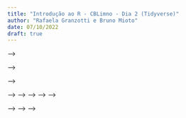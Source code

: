 ```yaml
---
title: "Introdução ao R - CBLimno - Dia 2 (Tidyverse)"
author: "Rafaela Granzotti e Bruno Mioto"
date: 07/10/2022
draft: true
---
```


<!-- ```{r setup, include=FALSE} -->
<!-- knitr::opts_chunk$set(echo = TRUE) -->
<!-- ``` -->

<!-- # O pacote -->

<!-- O Tidyverse é um pacote de pacotes. Sim, ele já traz funções de vááários outros pacotes e por isso ele também demora um pouquinho para instalar. -->

<!-- Para instalar o pacote Tidyverse, e qualquer outor pacote que esteja no CRAN, utilizamos a função `install.packages()` com o nome do pacote: -->

<!-- ```{r, eval=FALSE} -->
<!-- install.packages("tidyverse")  #USAR ASPAS! -->
<!-- ``` -->

<!-- e para carregar o pacote antes de usá-lo, utilizamos: -->
<!-- ```{r, warning=FALSE, message=FALSE} -->
<!-- library(tidyverse) -->
<!-- ``` -->

<!-- # Carregar os dados -->

<!-- Imagine que você e eu somos pesquisadores de biologia marinha do Projeto Ecológico de Longa Duração na Antártida Vamos estudar pinguins! -->

<!-- ```{r} -->
<!-- pinguins <- read.csv("dados_pinguins.csv") -->
<!-- ``` -->

<!-- Vamos ver se deu tudo certo agora chamando as 6 primeiras linhas do nosso dataset: -->

<!-- ```{r} -->
<!-- head(pinguins) -->
<!-- ``` -->

<!-- caso você queria ver em uma nova janela, pode usar `view(pinguins)`! -->

<!-- # Pipe -->

<!-- O `pipe` é um operador implementado no pacote `magrittr`, que também está dentro do `tidyverse`. -->
<!-- Com ele podemos facilitar o funcionamento das funções e tornar nosso código mais legível. -->
<!-- `pipe` significa "canos" e o sinal é: `%>%` (atalho: Ctrl+Shift+m). -->
<!-- Leia ele como se fosse um: `e então...` -->

<!-- Vamos ver como seria escrever uma receita de bolo no R sem pipe, do jeito tradicional. Tente entender o que é preciso fazer. -->

<!-- ```{r} -->
<!-- #| eval: false -->

<!-- esfrie( -->
<!--   asse( -->
<!--     coloque( -->
<!--       bata( -->
<!--         acrescente( -->
<!--           recipiente( -->
<!--             rep("farinha", 2), -->
<!--             "água", -->
<!--             "fermento", -->
<!--             "leite", -->
<!--             "óleo" -->
<!--           ), -->
<!--           "farinha", -->
<!--           ate = "macio" -->
<!--         ), -->
<!--         duracao = "3min" -->
<!--       ), -->
<!--       lugar = "forma", -->
<!--       tipo = "grande", -->
<!--       untada = TRUE -->
<!--     ), -->
<!--     duracao = "50min" -->
<!--   ), -->
<!--   lugar = "geladeira", -->
<!--   duracao = "20min" -->
<!-- ) -->
<!-- ``` -->

<!-- Bem confuso, né? É porque somos acostumados a ler de cima para baixo, da esquerda para direita. -->
<!-- Veja como o código acima pode ser reescrito utilizando-se o pipe. -->

<!-- ```{r} -->
<!-- #| eval: false -->
<!-- recipiente(rep("farinha", 2), "água", "fermento", "leite", "óleo") %>% -->
<!--   acrescente("farinha", ate = "macio") %>% -->
<!--   bata(duracao = "3min") %>% -->
<!--   coloque(lugar = "forma", tipo = "grande", untada = TRUE) %>% -->
<!--   asse(duracao = "50min") %>% -->
<!--   esfrie(lugar = "geladeira", duracao = "20min") -->
<!-- ``` -->

<!-- Agora realmente se parece com uma receita de bolo! -->

<!-- # Editando os dados -->

<!-- Agora que sabemos utilizar o `pipe`, podemos utilizá-lo em vários lugares! -->

<!-- ```{r} -->
<!-- #| eval: false -->
<!-- #ao invés de -->
<!-- view(pinguins) -->

<!-- #podemos usar -->
<!-- pinguins %>% -->
<!--   view() -->
<!-- ``` -->

<!-- Para vermos a estrutura dos nossos dados, podemos utilizar a função `str()` -->
<!-- ```{r} -->
<!-- pinguins %>% -->
<!--   str() -->
<!-- ``` -->

<!-- mas o pacote tidyverse tem o `glimpse()` também, com a mesma funcionalidade, mas um pouco diferente. Pode usar qual achar melhor! -->

<!-- ```{r} -->
<!-- pinguins %>% -->
<!--   glimpse() -->
<!-- ``` -->


<!-- # tibble  -->

<!-- Nossos dados aestão em formato dataframe, mas olha como fica gigante quando queremos ver ele no console (e vou cortar um pedaço ainda, no meu R aparecem 125 linhas!!!): -->

<!-- ```{r, eval=FALSE} -->
<!-- pinguins -->
<!-- ``` -->
<!-- ```{r, echo=FALSE} -->
<!-- pinguins %>%  -->
<!--   head(50) -->
<!-- ``` -->

<!-- o `tibble` é a "nova versão" do dataframe, ele funciona praticamente do mesmo jeito, mas facilita a leitura no console: -->

<!-- ```{r} -->
<!-- pinguins %>% -->
<!--   as_tibble() -->
<!-- ``` -->

<!-- Perceba que ele apresenta ali em cima que existem 344 linhas e 8 colunas, e embaixo diz quais variáveis foram cortadas, e qual a classe de cada uma delas. É tão bonito! -->

<!-- por isso vamos tornar essa a versão padrão para `pinguins` -->

<!-- ```{r} -->
<!-- pinguins <- pinguins %>% -->
<!--   as_tibble() -->
<!-- ``` -->


<!-- # janitor -->

<!-- O pacote `janitor`, como o nome já diz (janitor é zelador(a) em inglês), é utilizado para a limpeza de alguns dados do nosso dataset. -->

<!-- Imagine que os nomes das colunas estivessem uma zona! Tem acento, espaço (que o R já transforma em `.`). Não é nada bom ter os nomes das variáveis assim -->

<!-- ```{r, echo = FALSE} -->
<!-- pinguins_zoado <- readr::read.csv("dados_pinguins_nomescolunas2.csv", check.names = FALSE) -->

<!-- pinguins_zoado <- as_tibble(pinguins_zoado) -->
<!-- ``` -->
<!-- ```{r} -->
<!-- pinguins_zoado %>%  -->
<!--   head() -->
<!-- ``` -->


<!-- Podemos usar o rename! Mas para muitas colunas é trabalhoso (veja como queremos deixar tudo em minúsculo, sem acentuação e com `_` no lugar dos espaços) -->

<!-- ```{r} -->
<!-- pinguins_zoado %>% -->
<!--   rename(especie = "Espécie", -->
<!--          ilha = "Ilha", -->
<!--          comprimento_bico = "Comprimento.Bico", -->
<!--          profundidade_bico = "Profundidade.Bico", -->
<!--          comprimento_nadadeira = "Comprimento.Nadadeira", -->
<!--          massa_corporal = "Massa.Corporal", -->
<!--          sexo = "Sexo", -->
<!--          ano = "Ano" -->
<!--          ) -->
<!-- ``` -->

<!-- para isso existe o `janitor`! -->

<!-- ```{r, warning=FALSE, message=FALSE} -->
<!-- library(janitor) -->

<!-- pinguins_zoado %>% -->
<!--   clean_names() -->
<!-- ``` -->

<!-- Ufa Agora sim podemos mexer com nossos dados de pesquisa!! -->

<!-- # filter() -->

<!-- Agora queremos filtrar alguns dados em nosso dataset. Afinal de contas, é muito dado! -->

<!-- Se quisermos filtrar apenas os pinguins da ilha `Dream` em nosso dataset, podemos utilizar: -->

<!-- ```{r} -->
<!-- pinguins %>% -->
<!--   filter(ilha == "Dream") -->
<!-- ``` -->

<!-- Ou então os que **não** são da ilha `Dream`: -->

<!-- ```{r} -->
<!-- pinguins %>% -->
<!--   filter(ilha != "Dream") -->
<!-- ``` -->


<!-- Ou digamos que queremos estudar apenas pinguins adultos, que o comprimento do bico é maior que 45 mm (eu não faço ideia, vocês que são os futuros biólogos marinhos!). Vamos filtrar esses dados! -->

<!-- ```{r} -->
<!-- pinguins %>% -->
<!--   filter(comprimento_bico >= 45) -->
<!-- ``` -->

<!-- Mas vocês repararam que no dataset inicial tem alguns valores faltantes? São os `NA` que vemos no lugar de valores. Dependendo do que você está buscando, é bom retirá-los do dataset. -->

<!-- Nesse caso, vamos usar a função `is.na()` que aponta onde temos `NA` no dataset. -->
<!-- ```{r} -->
<!-- is.na(pinguins) %>%  -->
<!--   as_tibble() #para não ficar muito extenso -->
<!-- ```    -->
<!-- E para filtrar essas observações utilizamos o `is.na()` dentro do `filter()` com uma determinada variável. -->

<!-- ```{r} -->
<!-- pinguins %>%  -->
<!--   filter(is.na(sexo)) -->
<!-- ```  -->

<!-- Mas como queremos os valores que **não** são NA, escrevemos `!is.na()`, que seria a negação da função. Veja no exemplo: -->

<!-- ```{r} -->
<!-- pinguins %>% -->
<!--   filter(!is.na(sexo)) -->
<!-- ``` -->

<!-- Além disso, é possível utilizar vários filtros ao mesmo tempo. Vamos utilizar o que aprendemos na aula de R base! -->

<!-- Aqui usamos o **&** para dizer que queremos filtrar pinguins da ilha `Dream` **E** que são da espécie `Pinguim-de-barbicha` -->
<!-- ```{r} -->
<!-- pinguins %>%  -->
<!--   filter(ilha == "Dream" & -->
<!--            especie == "Pinguim-de-barbicha") -->
<!-- ``` -->

<!-- Aqui usamos o **|** para dizer que queremos filtrar pinguins da ilha `Dream` **OU** que são da espécie `Pinguim-de-barbicha` -->
<!-- ```{r} -->
<!-- pinguins %>%  -->
<!--   filter(ilha == "Dream" | -->
<!--            especie == "Pinguim-de-barbicha") -->
<!-- ``` -->

<!-- Preste atenção no número de linhas retornadas em cada filtro! -->

<!-- Quando usamos a vírgula, estamos usando o **&** basicamente. -->

<!-- ```{r} -->
<!-- pinguins %>%  -->
<!--   filter(ilha == "Dream", -->
<!--          especie == "Pinguim-de-barbicha") -->
<!-- ``` -->

<!-- Mas se quisermos combinar todos os filtros em um dataset só, podemos também! -->
<!-- Vamos filtrar apenas os pinguins da ilha "Dream", com comprimento do bico maior ou igual 45mm e com o sexo determinado (macho ou fêmea). -->

<!-- ```{r} -->
<!-- pinguins %>% -->
<!--   filter(ilha == "Dream", -->
<!--          comprimento_bico >= 45, -->
<!--          !is.na(sexo)) -->
<!-- ``` -->

<!-- E, por fim, se quisermos filtrar vários valores da mesma variável, podemos usar o operador `%in%`! -->

<!-- ```{r} -->
<!-- pinguins %>%  -->
<!--   filter(ilha %in% c("Dream", "Biscoe")) -->
<!-- ``` -->

<!-- Podemos ler isso como: "Filtre os pinguins em que as ilhas estão contidas no vetor `c("Dream", "Biscoe")`" -->

<!-- Para o contrário, utilizamos o sinal `!` antes da variável, dizendo para filtrar as ilhas que **não** estão contidas no vetor `c("Dream", "Biscoe")` -->

<!-- ```{r} -->
<!-- pinguins %>%  -->
<!--   filter(!ilha %in% c("Dream", "Biscoe")) -->
<!-- ``` -->

<!-- # arrange() -->

<!-- Muitas vezes queremos ordenar nosso dataset, seja pela data inicial até a final, ou mesmo de valores menores para maiores, para isso usamos a função `arrange()`. -->

<!-- Essa função sempre vai ordenar de forma crescente, veja só: -->

<!-- ```{r} -->
<!-- pinguins %>% -->
<!--   arrange(comprimento_bico) -->
<!-- ``` -->

<!-- Se quisermos que ordene de forma descrescente, podemos usar: -->

<!-- ```{r} -->
<!-- pinguins %>% -->
<!--   arrange(desc(comprimento_bico)) -->

<!-- #ou -->

<!-- pinguins %>% -->
<!--   arrange(-comprimento_bico) -->

<!-- ``` -->

<!-- # select() -->

<!-- Um dataset cheio de informações as vezes não é tão útil para algumas análises. Certas vezes, menos é mais! Nosso dataset atualmente tem 8 variáveis: `especie`, `ilha`, `comprimento_bico`, `profundidade_bico`, `comprimento_nadadeira`, `massa_corporal`, `sexo` e `ano`.                  -->

<!-- Mas e se quisermos usar apenas as 5 primeiras? -->

<!-- ```{r} -->
<!-- pinguins %>% -->
<!--   select(especie, -->
<!--          ilha, -->
<!--          comprimento_bico, -->
<!--          profundidade_bico, -->
<!--          comprimento_nadadeira) -->
<!-- ``` -->

<!-- Mas já vimos anteriormente como selecionar que podemos escrever (por exemplo), `1, 2, 3, 4, 5` ou também `1:5`. Vamos fazer isso com nossas variáveis então, é só seguir a ordem! -->

<!-- ```{r} -->
<!-- pinguins %>% -->
<!--   select(especie:comprimento_nadadeira) -->
<!-- ``` -->

<!-- E caso queira deletar colunas, você pode utilizar o sinal de `-` -->

<!-- ```{r} -->
<!-- pinguins %>% -->
<!--   select(-ilha) -->
<!-- ``` -->


<!-- # mutate() -->

<!-- Pode ser muito útil criar uma nova coluna em nosso dataset com base em outras colunas, e a função `mutate()` foi feita para isso! -->


<!-- ```{r} -->
<!-- pinguins %>% -->
<!--   #vou selecionar algumas colunas para facilitar a visualização -->
<!--   select(especie, ilha, comprimento_bico, profundidade_bico) %>%  -->
<!--   mutate(area_bico = comprimento_bico*profundidade_bico) -->
<!-- ``` -->



<!-- # transmute() -->

<!-- Muito semelhante ao `mutate()`, temos a função `transmute()`, que também cria uma nova coluna, mas exclui todas as outras. Pode ser muito útil para tranformar todo o dataset com apenas uma função -->


<!-- ```{r} -->
<!-- pinguins %>% -->
<!--   transmute(area_bico = comprimento_bico*profundidade_bico) -->
<!-- ``` -->


<!-- # summarise() -->

<!-- Sumarizar bases, ou melhor, *resumir* bases é muito útil! Temos muitos dados, mas qual a média do comprimento dos bicos dos pinguins, por exemplo? Veja como é fácil: -->

<!-- ```{r} -->
<!-- pinguins %>% -->
<!--   summarise(media_comprimento = mean(comprimento_bico, na.rm = TRUE)) -->
<!-- ``` -->

<!-- Na função, colocamos o nome da coluna que será sumarizada, e como temos valores `NA` no dataset, precisamos colocar o argumento `na.rm = TRUE`, que quer dizer: `NA remove = TRUE`. Pense bem, não é possível fazer a média de `1, 2 e nada`. Mas lembre-se que estamos excluindo dados do nosso dataset! -->

<!-- E podemos sumarizar várias coisas de uma só vez! -->

<!-- ```{r} -->
<!-- pinguins %>% -->
<!--   summarise(media_comprimento = mean(comprimento_bico, na.rm = TRUE), -->
<!--             mediana_comprimento = median(comprimento_bico, na.rm = TRUE), -->
<!--             media_profundidade = mean(profundidade_bico, na.rm = TRUE), -->
<!--             mediana_profundidade = median(profundidade_bico, na.rm = TRUE)) -->
<!-- ``` -->


<!-- # group_by() -->

<!-- Acabamos de ver como sumarizar bases, mas e se quisermos saber a média por espécie? Ou por ilha? Ou por ambos??? -->

<!-- Agora é a hora da função `group_by()`! Essa é uma função mais abstrata, pois ela funciona como intermediária no R, e não vemos o resultado dela, mas podemos imaginar! Pensem comigo! -->

<!-- Imaginem que existe um **Mundo das Ideias** do R. Quando rodamos alguma função, elas acontecem lá e é retornado o resultado. Nós não vemos os cálculos acontecendo. -->

<!-- Quando utilizamos o `group_by()` estamos dizendo: "R, separe esse dataset em grupos, faça tudo separadamente e retorne o resultado deles no final". Mas ele não tem o que retornar ainda, então podemos dizer: "**Separe os pinguins por especies**, e retorne a média e mediana do comprimento do bico". -->

<!-- Veja como podemos dizer isso para o R: -->

<!-- ```{r} -->
<!-- pinguins %>% -->
<!--   #agrupe por espécies -->
<!--   group_by(especie) %>% -->
<!--   #retorne com a sumarização -->
<!--   summarise(media_comprimento = mean(comprimento_bico, na.rm = TRUE), -->
<!--             mediana_comprimento = median(comprimento_bico, na.rm = TRUE)) -->
<!-- ``` -->

<!-- E olha só! Agora temos nosso resultado separado por espécies! -->

<!-- Imaginem agora que somos o **Darwin**, lá nos anos 1840 vendo os dados coletados na viagem com o Beagle. Sim, estamos no séc. XIX mas temos o R para nos ajudar. Como seria se o Darwin usasse o R? -->

<!-- ```{r} -->
<!-- pinguins %>% -->
<!--   #será que existe diferença dos animais por ilhas?? -->
<!--   group_by(ilha) %>% -->
<!--   #retorne com a sumarização -->
<!--   summarise(media_comprimento = mean(comprimento_bico, na.rm = TRUE), -->
<!--             mediana_comprimento = median(comprimento_bico, na.rm = TRUE)) -->
<!-- ``` -->


<!-- # count() -->

<!-- Essa é uma função bem simples, que nos possibilita contar observações em nosso dataset. Será que coletamos o mesmo número de dados para todas as espécies? -->

<!-- ```{r} -->
<!-- pinguins %>% -->
<!--   count(especie) -->
<!-- ``` -->

<!-- Será que coletamos o mesmo número de machos e fêmeas? -->

<!-- ```{r} -->
<!-- pinguins %>%  -->
<!--   count(sexo) -->
<!-- ``` -->


<!-- # distinct() -->

<!-- Algumas vezes aparecem valores repetidos em nosso dataset (as vezes dados de terceiros...), então é bom filtrá-los antes de fazer qualquer análise. -->
<!-- Vamos utilizar: -->

<!-- ```{r} -->
<!-- pinguins %>% -->
<!--   distinct() -->
<!-- ``` -->

<!-- Felizmente não havia nenhum dado duplicado em nosso dataset, mas podemos usar a função `distinct()` para visualizar quais observações diferentes temos em nosso dataset! -->

<!-- ```{r} -->
<!-- pinguins %>% -->
<!--   distinct(ano) -->
<!-- ``` -->

<!-- Veja só, temos dados de 3 anos de coleta desse PELD! -->



<!-- # Exercício! -->

<!-- Seu projeto de pesquisa envolve estudar as medidas de nadadeira e massa corporal dos pinguins fêmea da espécie "Pinguim-de-adélia" da ilha "Biscoe". Você usará um índice obtido a partir da multiplicação do comprimento da nadadeira pela massa corporal, chamado de IMC_pinguin. Por fim, faça uma sumarização com a média do IMC dos pinguins, agrupados por ano. -->


<!-- ::: {.callout-note collapse="true"} -->

<!-- ## Resposta -->

<!-- ```{r} -->
<!-- pinguins %>% -->
<!--   #vamos filtrar a espécie, sexo e ilha -->
<!--   filter(especie == "Pinguim-de-adélia", -->
<!--          sexo == "fêmea", -->
<!--          ilha == "Biscoe") %>% -->
<!--   #agora vamos criar a coluna IM -->
<!--   mutate(IMC_pinguin = comprimento_nadadeira*massa_corporal) %>% -->
<!--   group_by(ano) %>% -->
<!--   summarise(media_IMC = mean(IMC_pinguin, na.rm = TRUE)) -->
<!-- ``` -->
<!-- ::: -->
<!-- <!-- #Joins --> -->


<!-- <!-- Se quisermos juntar 2 bases com variáveis em comum, podemos usar as funções de **join**! --> -->

<!-- <!-- Vamos criar uma nova base com informações de "cores" para alguns pinguins". Imagine que encontramos esse base na internet. Tem dados de alguns pinguins que temos, e de outro também. --> -->


<!-- <!-- ```{r} --> -->
<!-- <!-- cores_pinguins <- tibble( --> -->
<!-- <!--   especie = c("Pinguim-de-barbicha", "Pinguim-gentoo", "Pinguim-imperador"), --> -->
<!-- <!--   cor = c("#c75dca", "#0f6f74", "#d8c101") --> -->
<!-- <!-- ) --> -->

<!-- <!-- cores_pinguins --> -->
<!-- <!-- ``` --> -->
<!-- <!-- ``` --> -->





<!-- Isso foi apenas uma introdução ao tidyverse e seus sub-pacotes! Ainda tem muito a aprender!! -->
